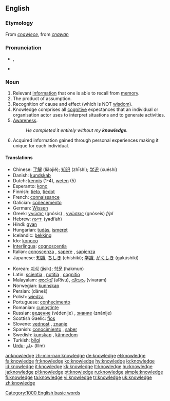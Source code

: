 {{wikipedia}}
==English==

{{rank|living|view|although|533|knowledge|hath|table|daughter}}

===Etymology===
From {{ME.}} ''[[cnawlece]]'', from {{OE.}} ''[[cnawan]]''

===Pronunciation===
*{{IPA|/ˈnɒlɪdʒ/}}, {{SAMPA|/"nQlIdZ/}}
*{{audio|en-us-knowledge.ogg|Audio (US)}}

===Noun===
{{en-noun|-}}

#Relevant [[information]] that one is able to recall from [[memory]].
#The product of assumption.
#Recognition of cause and effect (which is NOT [[wisdom]]).
#Knowledge comprises all [[cognitive]] expectances that an individual or organisation actor uses to interpret situations and to generate activities.
#[[awareness|Awareness]].
#:''He completed it entirely without my '''knowledge'''.''
#Acquired information gained through personal experiences making it unique for each individual.

====Translations====
{{top}}
*Chinese: [[了解]] (liǎojiě); [[知识]] (zhīshi); [[学识]] (xuéshí)
*Danish: [[kundskab]]
*Dutch: [[kennis]] (1-4), [[weten]] (5)
*Esperanto: [[kono]]
*Finnish: [[tieto]], [[tiedot]]
*French: [[connaissance]] {{f}}
*Galician: [[coñecemento]] {{m}}
*German: [[Wissen]] {{n}}
*Greek: [[γνώσις]] (gnósis) {{f}}, [[γνώσεις]] (gnóseis) ''f/pl''
*Hebrew: [[ידיעה]] (yədi’ah) {{f}}
*Hindi: [[gyan]]
*Hungarian: [[tudás]], [[ismeret]]
*Icelandic: [[þekking]] {{f}}
*Ido: [[konoco]]
*[[Interlingua]]: [[cognoscentia]]
*Italian: [[conoscenza]] {{f}}, [[sapere]] {{m}}, [[sapienza]] {{f}}
*Japanese: [[知識]], [[ちしき]] (chíshiki); [[学識]], [[がくしき]] (gakúshiki)
{{mid}}
*Korean: [[지식]] (jisik); [[학문]] (hakmun)
*Latin: [[scientia]] {{f}}, [[notitia]] {{f}}, [[cognitio]] {{f}}
*Malayalam: [[അറിവ്]] (aRivu), [[വിവരം]] (vivaram)
*Norwegian: [[kunnskap]]
*Persian: {{FAchar|[[دانش]]}} (dâneš)
*Polish: [[wiedza]] {{f}}
*Portuguese: [[conhecimento]] {{m}}
*Romanian: [[cunoştinţe]] {{f}}
*Russian: [[ведение]] (védenije) {{n}}, [[знание]] (znánije) {{n}}
*Scottish Gaelic: [[fios]] {{m}}
*Slovene: [[vednost]] {{f}}, [[znanje]] {{n}}
*Spanish: [[conocimiento]] {{m}}, [[saber]] {{m}}
*Swedish: [[kunskap]] {{c}}, [[kännedom]] {{c}}
*Turkish: [[bilgi]] {{n}}
*[[Urdu]]: علم (Illm) {{n}}
{{bottom}}

[[Category:1000 English basic words]]

[[ar:knowledge]]
[[zh-min-nan:knowledge]]
[[de:knowledge]]
[[el:knowledge]]
[[fa:knowledge]]
[[fr:knowledge]]
[[ko:knowledge]]
[[hy:knowledge]]
[[io:knowledge]]
[[id:knowledge]]
[[it:knowledge]]
[[kk:knowledge]]
[[lt:knowledge]]
[[hu:knowledge]]
[[ja:knowledge]]
[[pl:knowledge]]
[[pt:knowledge]]
[[ru:knowledge]]
[[simple:knowledge]]
[[fi:knowledge]]
[[ta:knowledge]]
[[vi:knowledge]]
[[tr:knowledge]]
[[uk:knowledge]]
[[zh:knowledge]]